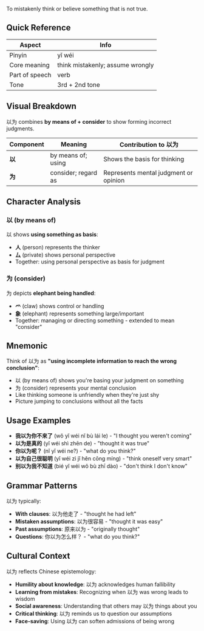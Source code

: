 To mistakenly think or believe something that is not true.

## Quick Reference

| Aspect         | Info                             |
| -------------- | -------------------------------- |
| Pinyin         | yǐ wéi                           |
| Core meaning   | think mistakenly; assume wrongly |
| Part of speech | verb                             |
| Tone           | 3rd + 2nd tone                   |

## Visual Breakdown

以为 combines **by means of + consider** to show forming incorrect judgments.

| Component | Meaning             | Contribution to 以为                  |
| --------- | ------------------- | ------------------------------------- |
| **以**    | by means of; using  | Shows the basis for thinking          |
| **为**    | consider; regard as | Represents mental judgment or opinion |

## Character Analysis

### 以 (by means of)

以 shows **using something as basis**:

- **人** (person) represents the thinker
- **厶** (private) shows personal perspective
- Together: using personal perspective as basis for judgment

### 为 (consider)

为 depicts **elephant being handled**:

- **爫** (claw) shows control or handling
- **象** (elephant) represents something large/important
- Together: managing or directing something - extended to mean "consider"

## Mnemonic

Think of 以为 as **"using incomplete information to reach the wrong conclusion"**:

- 以 (by means of) shows you're basing your judgment on something
- 为 (consider) represents your mental conclusion
- Like thinking someone is unfriendly when they're just shy
- Picture jumping to conclusions without all the facts

## Usage Examples

- **我以为你不来了** (wǒ yǐ wéi nǐ bù lái le) - "I thought you weren't coming"
- **以为是真的** (yǐ wéi shì zhēn de) - "thought it was true"
- **你以为呢？** (nǐ yǐ wéi ne?) - "what do you think?"
- **以为自己很聪明** (yǐ wéi zì jǐ hěn cōng míng) - "think oneself very smart"
- **别以为我不知道** (bié yǐ wéi wǒ bù zhī dào) - "don't think I don't know"

## Grammar Patterns

以为 typically:

- **With clauses**: 以为他走了 - "thought he had left"
- **Mistaken assumptions**: 以为很容易 - "thought it was easy"
- **Past assumptions**: 原来以为 - "originally thought"
- **Questions**: 你以为怎么样？ - "what do you think?"

## Cultural Context

以为 reflects Chinese epistemology:

- **Humility about knowledge**: 以为 acknowledges human fallibility
- **Learning from mistakes**: Recognizing when 以为 was wrong leads to wisdom
- **Social awareness**: Understanding that others may 以为 things about you
- **Critical thinking**: 以为 reminds us to question our assumptions
- **Face-saving**: Using 以为 can soften admissions of being wrong
